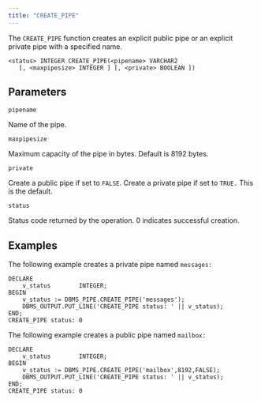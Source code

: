 ```yaml
---
title: "CREATE_PIPE"
---
```


The `CREATE_PIPE` function creates an explicit public pipe or an explicit private pipe with a specified name.

```text
<status> INTEGER CREATE_PIPE(<pipename> VARCHAR2
   [, <maxpipesize> INTEGER ] [, <private> BOOLEAN ])
```

## Parameters

`pipename`

 Name of the pipe.

`maxpipesize`

 Maximum capacity of the pipe in bytes. Default is 8192 bytes.

`private`

 Create a public pipe if set to `FALSE`. Create a private pipe if set to `TRUE.` This is the default.

`status`

 Status code returned by the operation. 0 indicates successful creation.

## Examples

The following example creates a private pipe named `messages:`

```text
DECLARE
    v_status        INTEGER;
BEGIN
    v_status := DBMS_PIPE.CREATE_PIPE('messages');
    DBMS_OUTPUT.PUT_LINE('CREATE_PIPE status: ' || v_status);
END;
CREATE_PIPE status: 0
```

The following example creates a public pipe named `mailbox:`

```text
DECLARE
    v_status        INTEGER;
BEGIN
    v_status := DBMS_PIPE.CREATE_PIPE('mailbox',8192,FALSE);
    DBMS_OUTPUT.PUT_LINE('CREATE_PIPE status: ' || v_status);
END;
CREATE_PIPE status: 0
```
